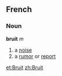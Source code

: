 ==French==
===Noun===
'''bruit''' ''m''

#a [[noise]]
#a [[rumor]] or [[report]]

[[et:Bruit]]
[[zh:Bruit]]